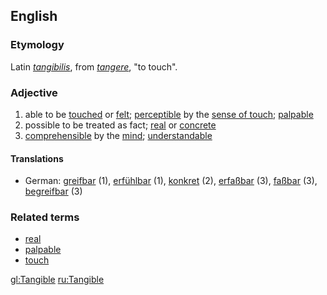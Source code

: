 == English ==
===Etymology===
Latin ''[[tangibilis]]'', from ''[[tangere]]'', "to touch".
===Adjective===
#able to be [[touch]]ed or [[feel|felt]]; [[perceptible]] by the [[sense of touch]]; [[palpable]]
#possible to be treated as fact; [[real]] or [[concrete]]
#[[comprehensible]] by the [[mind]]; [[understandable]]
====Translations====
*German: [[greifbar]] (1), [[erfühlbar]] (1), [[konkret]] (2), [[erfaßbar]] (3), [[faßbar]] (3), [[begreifbar]] (3)
===Related terms===
*[[real]]
*[[palpable]]
*[[touch]]

[[gl:Tangible]]
[[ru:Tangible]]
